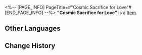 <%-- [PAGE_INFO]
PageTitle=#"Cosmic Sacrifice for Love"#
[END_PAGE_INFO] --%>
{{Item Infobox
|title       = "Cosmic Sacrifice for Love"
|id          = 210226
|image       = Item Cosmic Sacrifice for Love.png
|type        = 
|invCategory = Valuables
|rarity      = 3
|effect      =
A record that can be played on the Express' phonograph. It might be a chance acquisition or a gift from someone else. All sorts of memories surge up when the music plays &mdash; the smiles, encounters, touches, and the excitement of battle. Maybe that is why people still collect records even as society rapidly advances.
The current record contains the track, "Cosmic Sacrifice for Love."
|description =

''As though fireworks were set off upon the skies, love and death bloom simultaneously.''
}}
'''"Cosmic Sacrifice for Love"''' is a [[Item]].

==Other Languages==
{{Other Languages
|en   = "Cosmic Sacrifice for Love"
|zhs  = 《宇宙殉情时》
|zht  = 《宇宙殉情時》
|ja   = 『宇宙が殉情する時』
|ko   = ≪우주가 사랑을 위해 목숨을 바칠 때≫
|es   = Sacrificio cósmico por amor
|fr   = « Cosmic Sacrifice for Love »
|ru   = Cosmic Sacrifice for Love
|th   = Cosmic Sacrifice for Love
|vi   = Vũ Trụ Chết Vì Yêu
|de   = „Kosmische Aufopferung für die Liebe“
|id   = "Cosmic Sacrifice for Love"
|pt   = "Cosmic Sacrifice for Love"
}}

==Change History==
{{Change History|2.0}}